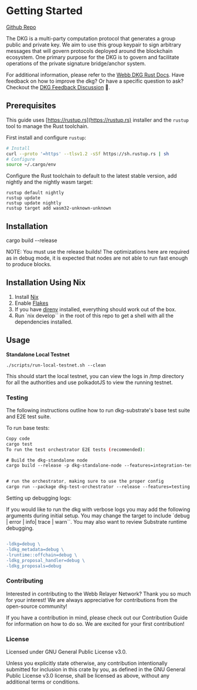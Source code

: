 # Getting Started

[Github Repo](https://github.com/webb-tools/dkg-substrate/edit/master/README.md)

The DKG is a multi-party computation protocol that generates a group public and private key. We aim to use this group keypair to sign arbitrary messages that will govern protocols deployed around the blockchain ecosystem. One primary purpose for the DKG is to govern and facilitate operations of the private signature bridge/anchor system.

For additional information, please refer to the [Webb DKG Rust Docs](https://webb-tools.github.io/dkg-substrate/). Have feedback on how to improve the dkg? Or have a specific question to ask? Checkout the [DKG Feedback Discussion](https://github.com/webb-tools/feedback/discussions/categories/dkg-feedback) 💬.

## Prerequisites

This guide uses [https://rustup.rs](https://rustup.rs) installer and the `rustup` tool to manage the Rust toolchain.

First install and configure `rustup`:

```bash
# Install
curl --proto '=https' --tlsv1.2 -sSf https://sh.rustup.rs | sh
# Configure
source ~/.cargo/env
```

Configure the Rust toolchain to default to the latest stable version, add nightly and the nightly wasm target:

```
rustup default nightly
rustup update
rustup update nightly
rustup target add wasm32-unknown-unknown
```

## Installation

cargo build --release

NOTE: You must use the release builds! The optimizations here are required as in debug mode, it is expected that nodes are not able to run fast enough to produce blocks.

## Installation Using Nix

1. Install [Nix](https://nixos.org/download.html)
2. Enable [Flakes](https://nixos.wiki/wiki/Flakes)
3. If you have [direnv](https://github.com/nix-community/nix-direnv#installation) installed, everything should work out of the box.
4. Run `nix develop`` in the root of this repo to get a shell with all the dependencies installed.

## Usage

**Standalone Local Testnet**

```
./scripts/run-local-testnet.sh --clean
```

This should start the local testnet, you can view the logs in /tmp directory for all the authorities and use polkadotJS to view the running testnet.

### Testing

The following instructions outline how to run dkg-substrate's base test suite and E2E test suite.

To run base tests:

```bash
Copy code
cargo test
To run the test orchestrator E2E tests (recommended):
```

```css
# Build the dkg-standalone node
cargo build --release -p dkg-standalone-node --features=integration-tests,testing


# run the orchestrator, making sure to use the proper config
cargo run --package dkg-test-orchestrator --release --features=testing -- --config /path/to/orchestrator_config.toml
```

Setting up debugging logs:

If you would like to run the dkg with verbose logs you may add the following arguments during initial setup. You may change the target to include `debug | error | info| trace | warn``. You may also want to review Substrate runtime debugging.

```diff

-ldkg=debug \
-ldkg_metadata=debug \
-lruntime::offchain=debug \
-ldkg_proposal_handler=debug \
-ldkg_proposals=debug
```

### Contributing

Interested in contributing to the Webb Relayer Network? Thank you so much for your interest! We are always appreciative for contributions from the open-source community!

If you have a contribution in mind, please check out our Contribution Guide for information on how to do so. We are excited for your first contribution!

### License

Licensed under GNU General Public License v3.0.

Unless you explicitly state otherwise, any contribution intentionally submitted for inclusion in this crate by you, as defined in the GNU General Public License v3.0 license, shall be licensed as above, without any additional terms or conditions.
